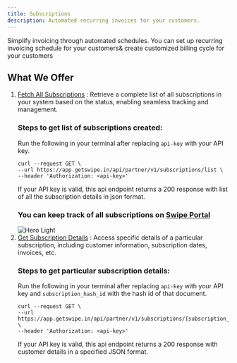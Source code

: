```yaml
---
title: Subscriptions
description: Automated recurring invoices for your customers.
---
```


Simplify invoicing through automated schedules. You can set up recurring invoicing schedule for your customers& create customized billing cycle for your customers

## What We Offer

1. [Fetch All Subscriptions](https://developers.getswipe.in/api-reference/subscriptions/list-of-subscriptions) : Retrieve a complete list of all subscriptions in your system based on the status, enabling seamless tracking and management.
    ### Steps to get list of subscriptions created:
    Run the following in your terminal after replacing `api-key` with your API key.
    ```
    curl --request GET \
    --url https://app.getswipe.in/api/partner/v1/subscriptions/list \
    --header 'Authorization: <api-key>'
    ```
    If your API key is valid, this api endpoint returns a 200 response with list of all the subscription details in json format.
    ### You can keep track of all subscriptions on [Swipe Portal](https://app.getswipe.in/list/subscriptions)
    <img
    className="block "
    src="/images/screenshots/subscriptions.png"
    alt="Hero Light"
    />
2. [Get Subscription Details](https://developers.getswipe.in/api-reference/subscriptions/get-subscription-details) : Access specific details of a particular subscription, including customer information, subscription dates, invoices, etc.
    ### Steps to get particular subscription details:
    Run the following in your terminal after replacing `api-key` with your API key and `subscription_hash_id` with the hash id of that document.
    ```
    curl --request GET \
    --url https://app.getswipe.in/api/partner/v1/subscriptions/{subscription_hash_id} \
    --header 'Authorization: <api-key>'
    ```
    If your API key is valid, this api endpoint returns a 200 response with customer details in a specified JSON format.